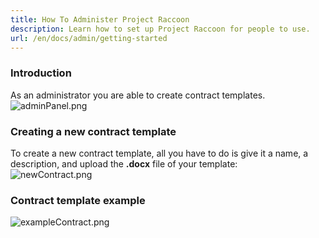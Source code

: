 ```yaml
---
title: How To Administer Project Raccoon
description: Learn how to set up Project Raccoon for people to use.
url: /en/docs/admin/getting-started
---
```


### Introduction  
As an administrator you are able to create contract templates.  
![adminPanel.png](/images/en/admin/adminPanel.png)  

### Creating a new contract template  
To create a new contract template, all you have to do is give it a name, a description, and upload the **.docx** file of your template:  
![newContract.png](/images/en/admin/newContract.png)  

### Contract template example  
![exampleContract.png](/images/en/admin/exampleContract.png)  